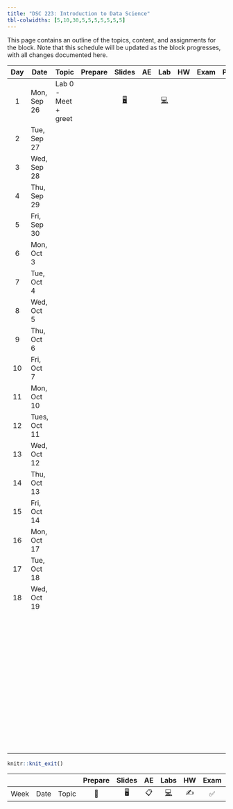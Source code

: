 ```yaml
---
title: "DSC 223: Introduction to Data Science"
tbl-colwidths: [5,10,30,5,5,5,5,5,5,5]
---
```


This page contains an outline of the topics, content, and assignments for the block. Note that this schedule will be updated as the block progresses, with all changes documented here.

::: column-screen-inset-right
| Day | Date         | Topic                | Prepare |                              Slides                              | AE  |                                    Lab                                     | HW  | Exam | Project |
|:------:|--------|--------|:------:|:------:|:------:|:------:|:------:|:------:|:------:|
|  1  | Mon, Sep 26  | Lab 0 - Meet + greet |         | [🖥️](/slides/lab-0.html "Lab slides"){aria-label="Lab 0 slides"} |     | [💻](/labs/lab-0.html "Lab instructions"){aria-label="Lab 0 instructions"} |     |      |         |
|  2  | Tue, Sep 27  |                      |         |                                                                  |     |                                                                            |     |      |         |
|  3  | Wed, Sep 28  |                      |         |                                                                  |     |                                                                            |     |      |         |
|  4  | Thu, Sep 29  |                      |         |                                                                  |     |                                                                            |     |      |         |
|  5  | Fri, Sep 30  |                      |         |                                                                  |     |                                                                            |     |      |         |
|  6  | Mon, Oct 3   |                      |         |                                                                  |     |                                                                            |     |      |         |
|  7  | Tue, Oct 4   |                      |         |                                                                  |     |                                                                            |     |      |         |
|  8  | Wed, Oct 5   |                      |         |                                                                  |     |                                                                            |     |      |         |
|  9  | Thu, Oct 6   |                      |         |                                                                  |     |                                                                            |     |      |         |
| 10  | Fri, Oct 7   |                      |         |                                                                  |     |                                                                            |     |      |         |
| 11  | Mon, Oct 10  |                      |         |                                                                  |     |                                                                            |     |      |         |
| 12  | Tues, Oct 11 |                      |         |                                                                  |     |                                                                            |     |      |         |
| 13  | Wed, Oct 12  |                      |         |                                                                  |     |                                                                            |     |      |         |
| 14  | Thu, Oct 13  |                      |         |                                                                  |     |                                                                            |     |      |         |
| 15  | Fri, Oct 14  |                      |         |                                                                  |     |                                                                            |     |      |         |
| 16  | Mon, Oct 17  |                      |         |                                                                  |     |                                                                            |     |      |         |
| 17  | Tue, Oct 18  |                      |         |                                                                  |     |                                                                            |     |      |         |
| 18  | Wed, Oct 19  |                      |         |                                                                  |     |                                                                            |     |      |         |
|     |              |                      |         |                                                                  |     |                                                                            |     |      |         |
|     |              |                      |         |                                                                  |     |                                                                            |     |      |         |
|     |              |                      |         |                                                                  |     |                                                                            |     |      |         |
|     |              |                      |         |                                                                  |     |                                                                            |     |      |         |
|     |              |                      |         |                                                                  |     |                                                                            |     |      |         |
|     |              |                      |         |                                                                  |     |                                                                            |     |      |         |
|     |              |                      |         |                                                                  |     |                                                                            |     |      |         |
|     |              |                      |         |                                                                  |     |                                                                            |     |      |         |
|     |              |                      |         |                                                                  |     |                                                                            |     |      |         |
|     |              |                      |         |                                                                  |     |                                                                            |     |      |         |
|     |              |                      |         |                                                                  |     |                                                                            |     |      |         |
|     |              |                      |         |                                                                  |     |                                                                            |     |      |         |
|     |              |                      |         |                                                                  |     |                                                                            |     |      |         |
|     |              |                      |         |                                                                  |     |                                                                            |     |      |         |
|     |              |                      |         |                                                                  |     |                                                                            |     |      |         |
|     |              |                      |         |                                                                  |     |                                                                            |     |      |         |
|     |              |                      |         |                                                                  |     |                                                                            |     |      |         |
|     |              |                      |         |                                                                  |     |                                                                            |     |      |         |
|     |              |                      |         |                                                                  |     |                                                                            |     |      |         |
|     |              |                      |         |                                                                  |     |                                                                            |     |      |         |
|     |              |                      |         |                                                                  |     |                                                                            |     |      |         |
|     |              |                      |         |                                                                  |     |                                                                            |     |      |         |
|     |              |                      |         |                                                                  |     |                                                                            |     |      |         |
|     |              |                      |         |                                                                  |     |                                                                            |     |      |         |
|     |              |                      |         |                                                                  |     |                                                                            |     |      |         |
|     |              |                      |         |                                                                  |     |                                                                            |     |      |         |
|     |              |                      |         |                                                                  |     |                                                                            |     |      |         |
|     |              |                      |         |                                                                  |     |                                                                            |     |      |         |
|     |              |                      |         |                                                                  |     |                                                                            |     |      |         |
|     |              |                      |         |                                                                  |     |                                                                            |     |      |         |
|     |              |                      |         |                                                                  |     |                                                                            |     |      |         |
|     |              |                      |         |                                                                  |     |                                                                            |     |      |         |
|     |              |                      |         |                                                                  |     |                                                                            |     |      |         |
|     |              |                      |         |                                                                  |     |                                                                            |     |      |         |
|     |              |                      |         |                                                                  |     |                                                                            |     |      |         |
|     |              |                      |         |                                                                  |     |                                                                            |     |      |         |
|     |              |                      |         |                                                                  |     |                                                                            |     |      |         |
|     |              |                      |         |                                                                  |     |                                                                            |     |      |         |
|     |              |                      |         |                                                                  |     |                                                                            |     |      |         |
|     |              |                      |         |                                                                  |     |                                                                            |     |      |         |
|     |              |                      |         |                                                                  |     |                                                                            |     |      |         |
|     |              |                      |         |                                                                  |     |                                                                            |     |      |         |
|     |              |                      |         |                                                                  |     |                                                                            |     |      |         |
|     |              |                      |         |                                                                  |     |                                                                            |     |      |         |
|     |              |                      |         |                                                                  |     |                                                                            |     |      |         |
|     |              |                      |         |                                                                  |     |                                                                            |     |      |         |
|     |              |                      |         |                                                                  |     |                                                                            |     |      |         |
|     |              |                      |         |                                                                  |     |                                                                            |     |      |         |
|     |              |                      |         |                                                                  |     |                                                                            |     |      |         |
|     |              |                      |         |                                                                  |     |                                                                            |     |      |         |
|     |              |                      |         |                                                                  |     |                                                                            |     |      |         |
|     |              |                      |         |                                                                  |     |                                                                            |     |      |         |
|     |              |                      |         |                                                                  |     |                                                                            |     |      |         |
|     |              |                      |         |                                                                  |     |                                                                            |     |      |         |
:::

```r
knitr::knit_exit()
```

|      |      |       | Prepare | Slides | AE  |                                                    Labs                                                    | HW  | Exam | Project |
|--------|--------|--------|:------:|:------:|:------:|:------:|:------:|:------:|:------:|
| Week | Date | Topic |   📖    |   🖥️   | 📋  | [💻](https://sakai.duke.edu/samigo-app/servlet/Login?id=6fa7ebf3-01af-42a6-91ba-3e813d3901221641094171786) | ✍️  |  ✅  |   📂    |
